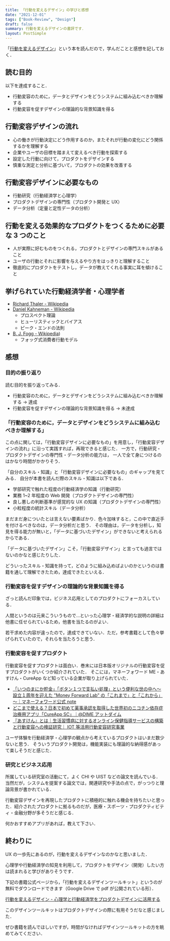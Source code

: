 ```yaml
---
title: 「行動を変えるデザイン」の学びと感想
date: "2021-12-01"
tags: ["Book-Review", "Design"]
draft: false
summary: 行動を変えるデザインの書評です．
layout: PostSimple
---
```


「[行動を変えるデザイン](https://amzn.to/3Cv3ke7)」という本を読んだので，学んだことと感想を記しておく．

## 読む目的

以下を達成すること．

- 行動変容のために，データとデザインをどうシステムに組み込むべきか理解する
- 行動変容を促すデザインの理論的な背景知識を得る

## 行動変容デザインの流れ

- 心の働きが行動決定にどう作用するのか，またそれが行動の変化にどう関係するかを理解する
- 企業やユーザの目標を踏まえて変えるべき行動を探索する
- 設定した行動に向けて，プロダクトをデザインする
- 慎重な測定と分析に基づいて，プロダクトの効果を改善する

## 行動変容デザインに必要なもの

- 行動研究（行動経済学と心理学）
- プロダクトデザインの専門性（プロダクト開発と UX）
- データ分析（定量と定性データの分析）

## 行動を変える効果的なプロダクトをつくるために必要な 3 つのこと

- 人が実際に好むものをつくれる，プロダクトとデザインの専門スキルがあること
- ユーザの行動とそれに影響を与えるやり方をはっきりと理解すること
- 徹底的にプロダクトをテストし，データが教えてくれる事実に耳を傾けること

## 挙げられていた行動経済学者・心理学者

- [Richard Thaler - Wikipedia](https://en.wikipedia.org/wiki/Richard_Thaler)
- [Daniel Kahneman - Wikipedia](https://en.wikipedia.org/wiki/Daniel_Kahneman)
  - プロスペクト理論
  - ヒューリスティックとバイアス
  - ピーク・エンドの法則
- [B. J. Fogg - Wikipedia](https://en.wikipedia.org/wiki/B._J._Fogg))
  - フォッグ式消費者行動モデル

## 感想

### 目的の振り返り

読む目的を振り返ってみる．

- 行動変容のために，データとデザインをどうシステムに組み込むべきか理解する -> 達成
- 行動変容を促すデザインの理論的な背景知識を得る -> 未達成

### 「行動変容のために，データとデザインをどうシステムに組み込むべきか理解する」

この点に関しては，「行動変容デザインに必要なもの」を用意し，「行動変容デザインの流れ」に沿って実践すれば，再現できると感じた．
一方で，行動研究・プロダクトデザインの専門性・データ分析の能力は， 一人で全て身につけるのはかなり時間がかかりそう．

「自分のスキル・知識」と「行動変容デザインに必要なもの」のギャップを見てみる．
自分が本書を読んだ際のスキル・知識は以下である．

- 学部研究で触れた程度の行動経済学の知識（行動研究）
- 業務 1~2 年程度の Web 開発（プロダクトデザインの専門性）
- 良し悪しの判断基準が感覚的な UX の知識（プロダクトデザインの専門性）
- 小粒程度の統計スキル（データ分析）

まだまだ身についたとは言えない要素ばかり．色々加味すると，この中で直近手を付けるべきなのは，データ分析だと思う．
その理由は，データを分析し，知見を得る能力が無いと，「データに基づいたデザイン」ができないと考えられるからである．

「データに基づいたデザイン」こそ，「行動変容デザイン」と言っても過言ではないのかなと感じたりした．

どういったスキル・知識を持って，どのように組み込めばよいのかというのは書籍を通して理解できたため，達成できたといえる．

### 行動変容を促すデザインの理論的な背景知識を得る

ざっと読んだ印象では，ビジネス応用としてのプロダクトにフォーカスしている．

人間というのは元来こういうもので…といった心理学・経済学的な説明の詳細は他書に任せられているため，他書を当たるのがよい．

若干求めた内容が違ったので，達成できていない．ただ，参考書籍として色々挙げられていたので，それらを当たろうと思う．

### 行動変容を促すプロダクト

行動変容を促すプロダクトは面白い．巻末には日本版オリジナルの行動変容を促すプロダクトがいくつか紹介されていた．
そこには，マネーフォワード ME・あすけん・CureApp など知っている企業が取り上げられていた．

- [「いつのまにか貯金」「ボタン１つで支払い処理」という便利な世の中へ～設立１周年を迎えた ”Money Forward Lab” の「これまで」と「これから」～｜マネーフォワード公式 note](https://note.moneyforward.com/n/n2ba7fdc27954)
- [どこまで使える？日本で初めて薬事承認を取得した世界初のニコチン依存症治療用アプリ「CureApp SC」｜@DIME アットダイム](https://dime.jp/genre/1087436/)
- [『あすけん』とは｜生活習慣病に対するオンライン保健指導サービスの構築と行動変容への検証研究｜ IOT 等活用行動変容研究事業](http://k-slim.w3.kanazawa-u.ac.jp/greeting/about_asuken.html)

ユーザ体験を行動経済学・心理学の観点から考えているプロダクトはいまだ数少ないと思う．
そういうプロダクト開発は，機能実装にも理論的な納得感があって楽しそうだと感じた．

### 研究とビジネス応用

所属している研究室の活動にて，よく CHI や UIST などの論文を読んでいる．当然だが，システムを提案する論文では，関連研究や手法の点で，がっつりと理論背景が書かれている．

行動変容デザインを再現したプロダクトに積極的に触れる機会を持ちたいと思った．紹介されたプロダクトに拠るものだが，医療・スポーツ・プロダクティビティ・金融分野が多そうだと感じる．

何かおすすめアプリがあれば，教えて下さい．

## 終わりに

UX の一歩先にあるのが，行動を変えるデザインなのかなと思いました．

心理学や行動経済学の知見を利用して，プロダクトをデザイン（開発）したい方は読まれると学びがありそうです．

下記の書籍公式ページから，「行動を変えるデザインツールキット」というのが無料でダウンロードできます（Google Drive で pdf が公開されている形）．

[行動を変えるデザイン - 心理学と行動経済学をプロダクトデザインに活用する](https://designing-for-behavior-change.jp/)

このデザインツールキットはプロダクトデザインの際に有用そうだなと感じました．

ぜひ書籍を読んでほしいですが，時間がなければデザインツールキットの方を眺めてみてください．
